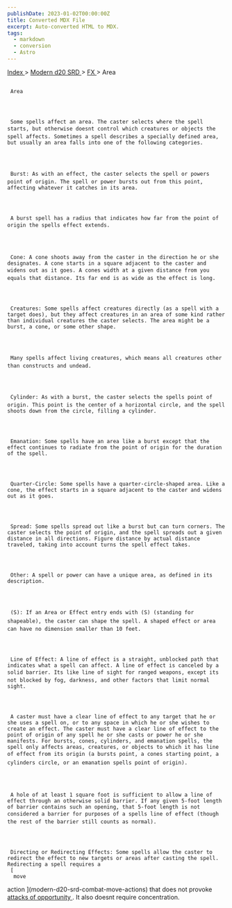 ```yaml
---
publishDate: 2023-01-02T00:00:00Z
title: Converted MDX File
excerpt: Auto-converted HTML to MDX.
tags:
  - markdown
  - conversion
  - Astro
---
```


[
Index
](-index) >
[
Modern d20 SRD
](modern-d20-srd-index) >
[
FX
](modern-d20-srd-fx-index) > Area

##

     Area




     Some spells affect an area. The caster selects where the spell starts, but otherwise doesnt control which creatures or objects the spell affects. Sometimes a spell describes a specially defined area, but usually an area falls into one of the following categories.




     Burst: As with an effect, the caster selects the spell or powers point of origin. The spell or power bursts out from this point, affecting whatever it catches in its area.




     A burst spell has a radius that indicates how far from the point of origin the spells effect extends.




     Cone: A cone shoots away from the caster in the direction he or she designates. A cone starts in a square adjacent to the caster and widens out as it goes. A cones width at a given distance from you equals that distance. Its far end is as wide as the effect is long.




     Creatures: Some spells affect creatures directly (as a spell with a target does), but they affect creatures in an area of some kind rather than individual creatures the caster selects. The area might be a burst, a cone, or some other shape.




     Many spells affect living creatures, which means all creatures other than constructs and undead.




     Cylinder: As with a burst, the caster selects the spells point of origin. This point is the center of a horizontal circle, and the spell shoots down from the circle, filling a cylinder.




     Emanation: Some spells have an area like a burst except that the effect continues to radiate from the point of origin for the duration of the spell.




     Quarter-Circle: Some spells have a quarter-circle-shaped area. Like a cone, the effect starts in a square adjacent to the caster and widens out as it goes.




     Spread: Some spells spread out like a burst but can turn corners. The caster selects the point of origin, and the spell spreads out a given distance in all directions. Figure distance by actual distance traveled, taking into account turns the spell effect takes.




     Other: A spell or power can have a unique area, as defined in its description.




     (S): If an Area or Effect entry ends with (S) (standing for shapeable), the caster can shape the spell. A shaped effect or area can have no dimension smaller than 10 feet.




     Line of Effect: A line of effect is a straight, unblocked path that indicates what a spell can affect. A line of effect is canceled by a solid barrier. Its like line of sight for ranged weapons, except its not blocked by fog, darkness, and other factors that limit normal sight.




     A caster must have a clear line of effect to any target that he or she uses a spell on, or to any space in which he or she wishes to create an effect. The caster must have a clear line of effect to the point of origin of any spell he or she casts or power he or she manifests. For bursts, cones, cylinders, and emanation spells, the spell only affects areas, creatures, or objects to which it has line of effect from its origin (a bursts point, a cones starting point, a cylinders circle, or an emanation spells point of origin).




     A hole of at least 1 square foot is sufficient to allow a line of effect through an otherwise solid barrier. If any given 5-foot length of barrier contains such an opening, that 5-foot length is not considered a barrier for purposes of a spells line of effect (though the rest of the barrier still counts as normal).




     Directing or Redirecting Effects: Some spells allow the caster to redirect the effect to new targets or areas after casting the spell. Redirecting a spell requires a
     [
      move

action
](modern-d20-srd-combat-move-actions)
that does not provoke
[
attacks
of opportunity
](modern-d20-srd-combat-attacks-of-opportunity)
. It also doesnt require concentration.
